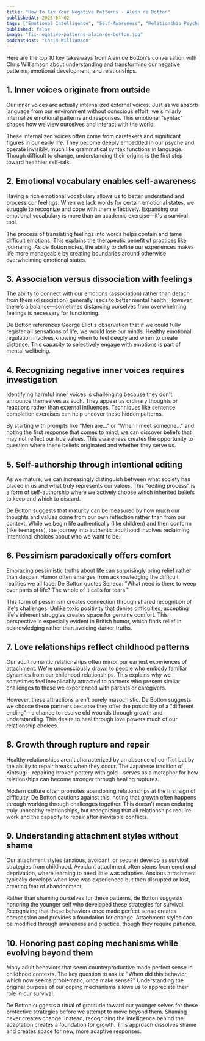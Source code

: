 ```yaml
---
title: "How To Fix Your Negative Patterns - Alain de Botton"
publishedAt: 2025-04-02
tags: ["Emotional Intelligence", "Self-Awareness", "Relationship Psychology"]
published: false
image: "fix-negative-patterns-alain-de-botton.jpg"
podcastHost: "Chris Williamson"
---
```



<PodcastSummaryPageLayout frontmatter={frontmatter}>

Here are the top 10 key takeaways from Alain de Botton's conversation with Chris Williamson about understanding and transforming our negative patterns, emotional development, and relationships.

## 1. Inner voices originate from outside

Our inner voices are actually internalized external voices. Just as we absorb language from our environment without conscious effort, we similarly internalize emotional patterns and responses. This emotional "syntax" shapes how we view ourselves and interact with the world.

These internalized voices often come from caretakers and significant figures in our early life. They become deeply embedded in our psyche and operate invisibly, much like grammatical syntax functions in language. Though difficult to change, understanding their origins is the first step toward healthier self-talk.

## 2. Emotional vocabulary enables self-awareness

Having a rich emotional vocabulary allows us to better understand and process our feelings. When we lack words for certain emotional states, we struggle to recognize and cope with them effectively. Expanding our emotional vocabulary is more than an academic exercise—it's a survival tool.

The process of translating feelings into words helps contain and tame difficult emotions. This explains the therapeutic benefit of practices like journaling. As de Botton notes, the ability to define our experiences makes life more manageable by creating boundaries around otherwise overwhelming emotional states.

## 3. Association versus dissociation with feelings

The ability to connect with our emotions (association) rather than detach from them (dissociation) generally leads to better mental health. However, there's a balance—sometimes distancing ourselves from overwhelming feelings is necessary for functioning.

De Botton references George Eliot's observation that if we could fully register all sensations of life, we would lose our minds. Healthy emotional regulation involves knowing when to feel deeply and when to create distance. This capacity to selectively engage with emotions is part of mental wellbeing.

## 4. Recognizing negative inner voices requires investigation

Identifying harmful inner voices is challenging because they don't announce themselves as such. They appear as ordinary thoughts or reactions rather than external influences. Techniques like sentence completion exercises can help uncover these hidden patterns.

By starting with prompts like "Men are..." or "When I meet someone..." and noting the first response that comes to mind, we can discover beliefs that may not reflect our true values. This awareness creates the opportunity to question where these beliefs originated and whether they serve us.

## 5. Self-authorship through intentional editing

As we mature, we can increasingly distinguish between what society has placed in us and what truly represents our values. This "editing process" is a form of self-authorship where we actively choose which inherited beliefs to keep and which to discard.

De Botton suggests that maturity can be measured by how much our thoughts and values come from our own reflection rather than from our context. While we begin life authentically (like children) and then conform (like teenagers), the journey into authentic adulthood involves reclaiming intentional choices about who we want to be.

## 6. Pessimism paradoxically offers comfort

Embracing pessimistic truths about life can surprisingly bring relief rather than despair. Humor often emerges from acknowledging the difficult realities we all face. De Botton quotes Seneca: "What need is there to weep over parts of life? The whole of it calls for tears."

This form of pessimism creates connection through shared recognition of life's challenges. Unlike toxic positivity that denies difficulties, accepting life's inherent struggles creates space for genuine comfort. This perspective is especially evident in British humor, which finds relief in acknowledging rather than avoiding darker truths.

## 7. Love relationships reflect childhood patterns

Our adult romantic relationships often mirror our earliest experiences of attachment. We're unconsciously drawn to people who embody familiar dynamics from our childhood relationships. This explains why we sometimes feel inexplicably attracted to partners who present similar challenges to those we experienced with parents or caregivers.

However, these attractions aren't purely masochistic. De Botton suggests we choose these partners because they offer the possibility of a "different ending"—a chance to resolve old wounds through growth and understanding. This desire to heal through love powers much of our relationship choices.

## 8. Growth through rupture and repair

Healthy relationships aren't characterized by an absence of conflict but by the ability to repair breaks when they occur. The Japanese tradition of Kintsugi—repairing broken pottery with gold—serves as a metaphor for how relationships can become stronger through healing ruptures.

Modern culture often promotes abandoning relationships at the first sign of difficulty. De Botton cautions against this, noting that growth often happens through working through challenges together. This doesn't mean enduring truly unhealthy relationships, but recognizing that all relationships require work and the capacity to repair after inevitable conflicts.

## 9. Understanding attachment styles without shame

Our attachment styles (anxious, avoidant, or secure) develop as survival strategies from childhood. Avoidant attachment often stems from emotional deprivation, where learning to need little was adaptive. Anxious attachment typically develops when love was experienced but then disrupted or lost, creating fear of abandonment.

Rather than shaming ourselves for these patterns, de Botton suggests honoring the younger self who developed these strategies for survival. Recognizing that these behaviors once made perfect sense creates compassion and provides a foundation for change. Attachment styles can be modified through awareness and practice, though they require patience.

## 10. Honoring past coping mechanisms while evolving beyond them

Many adult behaviors that seem counterproductive made perfect sense in childhood contexts. The key question to ask is: "When did this behavior, which now seems problematic, once make sense?" Understanding the original purpose of our coping mechanisms allows us to appreciate their role in our survival.

De Botton suggests a ritual of gratitude toward our younger selves for these protective strategies before we attempt to move beyond them. Shaming never creates change. Instead, recognizing the intelligence behind the adaptation creates a foundation for growth. This approach dissolves shame and creates space for new, more adaptive responses.

</PodcastSummaryPageLayout>

